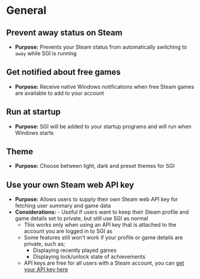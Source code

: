 

# General

## Prevent away status on Steam

- **Purpose:** Prevents your Steam status from automatically switching to `away` while SGI is running

## Get notified about free games

- **Purpose:** Receive native Windows notifications when free Steam games are available to add to your account

## Run at startup

- **Purpose:** SGI will be added to your startup programs and will run when Windows starts

## Theme

- **Purpose:** Choose between light, dark and preset themes for SGI

## Use your own Steam web API key

- **Purpose:** Allows users to supply their own Steam web API key for fetching user summary and game data
- **Considerations:** - Useful if users want to keep their Steam profile and game details set to private, but still use SGI as normal
    - This works only when using an API key that is attached to the account you are logged in to SGI as
    - Some features still won't work if your profile or game details are private, such as;
        - Displaying recently played games
        - Displaying lock/unlock state of achievements
    - API keys are free for all users with a Steam account, you can [get your API key here](https://steamcommunity.com/dev/apikey)